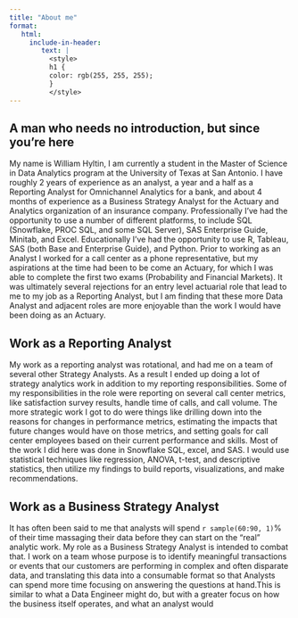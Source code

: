 ```yaml
---
title: "About me"
format: 
   html:
     include-in-header: 
        text: |
          <style>
          h1 {
          color: rgb(255, 255, 255);
          }
          </style>
---
```


<style>
  body {
  background-image: url("https://github.com/whygit10/williamhyltin-P2-portfolio/blob/main/Analysis_Paralysis.jpg?raw=true");
  background-size: cover;
  background-repeat: no-repeat;
}
</style>

## A man who needs no introduction, but since you're here

My name is William Hyltin, I am currently a student in the Master of Science in Data Analytics program at the University of Texas at San Antonio. I have roughly 2 years of experience as an analyst, a year and a half as a Reporting Analyst for Omnichannel Analytics for a bank, and about 4 months of experience as a Business Strategy Analyst for the Actuary and Analytics organization of an insurance company. Professionally I've had the opportunity to use a number of different platforms, to include SQL (Snowflake, PROC SQL, and some SQL Server), SAS Enterprise Guide, Minitab, and Excel. Educationally I've had the opportunity to use R, Tableau, SAS (both Base and Enterprise Guide), and Python. Prior to working as an Analyst I worked for a call center as a phone representative, but my aspirations at the time had been to be come an Actuary, for which I was able to complete the first two exams (Probability and Financial Markets). It was ultimately several rejections for an entry level actuarial role that lead to me to my job as a Reporting Analyst, but I am finding that these more Data Analyst and adjacent roles are more enjoyable than the work I would have been doing as an Actuary.

## Work as a Reporting Analyst

My work as a reporting analyst was rotational, and had me on a team of several other Strategy Analysts. As a result I ended up doing a lot of strategy analytics work in addition to my reporting responsibilities. Some of my responsibilities in the role were reporting on several call center metrics, like satisfaction survey results, handle time of calls, and call volume. The more strategic work I got to do were things like drilling down into the reasons for changes in performance metrics, estimating the impacts that future changes would have on those metrics, and setting goals for call center employees based on their current performance and skills. Most of the work I did here was done in Snowflake SQL, excel, and SAS. I would use statistical techniques like regression, ANOVA, t-test, and descriptive statistics, then utilize my findings to build reports, visualizations, and make recommendations.

## Work as a Business Strategy Analyst

It has often been said to me that analysts will spend `r sample(60:90, 1)`% of their time massaging their data before they can start on the "real" analytic work. My role as a Business Strategy Analyst is intended to combat that. I work on a team whose purpose is to identify meaningful transactions or events that our customers are performing in complex and often disparate data, and translating this data into a consumable format so that Analysts can spend more time focusing on answering the questions at hand.This is similar to what a Data Engineer might do, but with a greater focus on how the business itself operates, and what an analyst would 